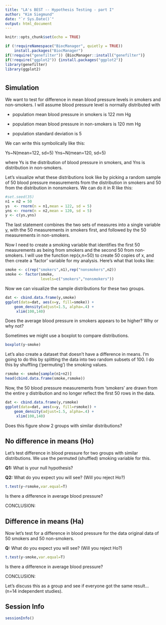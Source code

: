 ```yaml
---
title: "LA's BEST -- Hypothesis Testing - part I"
author: "Kim Siegmund"
date: "`r Sys.Date()`"
output: html_document
---
```


```r
knitr::opts_chunk$set(echo = TRUE)

if (!requireNamespace("BiocManager", quietly = TRUE))
    install.packages("BiocManager")
if(!require("genefilter")) {BiocManager::install("genefilter")}
if(!require("ggplot2")) {install.packages("ggplot2")}
library(genefilter)
library(ggplot2)
```

# {.tabset}

## Simulation

We want to test for difference in mean blood pressure levels in smokers and non-smokers. I  will  assume blood pressure level is normally distributed with

* population mean blood pressure in smokers is 122 mm Hg 

* population mean blood pressure in non-smokers is 120 mm Hg

* population standard deviation is 5

We can write this symbolically like this:

Ys~N(mean=122, sd=5)
Yns~N(mean=120, sd=5)

where Ys is the distribution of blood pressure in smokers, and Yns is distribution in non-smokers.

Let's visualize what these distributions look like by picking a random sample of 50 blood pressure measurements from the distribution in smokers and 50 from the distribution in nonsmokers. We can do it in R like this:

```r
#set.seed(35)
n1 = n2 = 50
ys  <- rnorm(n = n1,mean = 122, sd = 5)   
yns <- rnorm(n = n2,mean = 120, sd = 5)
y <- c(ys,yns)
```

The last statement combines the two sets of measures into a single variable y, with the 50 measurements in smokers first, and followed by the 50 measurements in non-smokers.

Now I need to create a smoking variable that identifies the first 50 measurements as being from smokers  and the second 50 from non-smokers. I will use the function rep(x,n=50) to create 50 copies of x, and then create a 'factor' variable for my analysis.  Here's what that looks like:
```r
smoke <- c(rep("smokers",n1),rep("nonsmokers",n2))
smoke <- factor(smoke,
                levels=c("smokers","nonsmokers"))
```

Now we can visualize the sample distributions for these two groups.
```r
dat <- cbind.data.frame(y,smoke)
ggplot(data=dat, aes(x=y, fill=smoke)) +
    geom_density(adjust=1.5, alpha=.4) +
     xlim(100,140)
```

Does the average blood pressure in smokers appears to be higher?  Why or why not?

Sometimes we might use a boxplot to compare distributions.

```r
boxplot(y~smoke)
```

Let's also create a dataset that doesn't have a difference in means. I'm going to do this by splitting the data into two random subsets of 100. I do this by shuffling ('permuting') the smoking values. 

```r
rsmoke <- smoke[sample(n1+n2)]
head(cbind.data.frame(smoke,rsmoke))
```

Now, the 50 blood pressure measurements from 'smokers' are drawn from the entire y distribution and no longer reflect the first 50 rows in the data. 

```r
dat <- cbind.data.frame(y,rsmoke)
ggplot(data=dat, aes(x=y, fill=rsmoke)) +
    geom_density(adjust=1.5, alpha=.4) +
     xlim(100,140)
```

Does this figure show 2 groups with similar distributions? 


## No difference in means (Ho)

Let's test difference in blood pressure for two groups with similar distributions. We use the permuted (shuffled) smoking variable for this. 

**Q1:** What is your null hypothesis?

**Q2:** What do you expect you will see?  (Will you reject Ho?)

```r
t.test(y~rsmoke,var.equal=T)
```

Is there a difference in average blood pressure?

CONCLUSION:



## Difference in means (Ha)

Now let's test for a difference in blood pressure for the data original data of 50 smokers and 50 non-smokers.

**Q:** What do you expect you will see?  (Will you reject Ho?)

```r
t.test(y~smoke,var.equal=T)
```

Is there a difference in average blood pressure?

CONCLUSION:


Let's discuss this as a group and see if everyone got the same result... (n=14 independent studies).



## Session Info
```r
sessionInfo()
```
